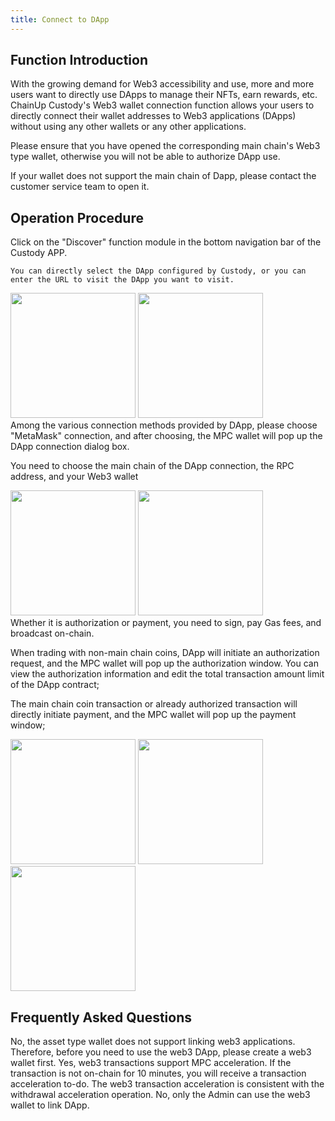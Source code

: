 ```yaml
---
title: Connect to DApp
---
```


##  Function Introduction
With the growing demand for Web3 accessibility and use, more and more users want to directly use DApps to manage their NFTs, earn rewards, etc. ChainUp Custody's Web3 wallet connection function allows your users to directly connect their wallet addresses to Web3 applications (DApps) without using any other wallets or any other applications.

<Note> 
Please ensure that you have opened the corresponding main chain's Web3 type wallet, otherwise you will not be able to authorize DApp use.

If your wallet does not support the main chain of Dapp, please contact the customer service team to open it.
</Note>

##  Operation Procedure
<Steps>
<Step title="Enter the Discover Function">
    Click on the "Discover" function module in the bottom navigation bar of the Custody APP.

    You can directly select the DApp configured by Custody, or you can enter the URL to visit the DApp you want to visit.

<div className="w-full flex items-center justify-center">
    <CardGroup cols={2}>
        <img src="/images/user-guide/dapp1.png" width="200"/>
           <img src="/images/user-guide/dapp2.png" width="200"/>
    </CardGroup>
</div>


</Step>


<Step title="Log in to DApp">
Among the various connection methods provided by DApp, please choose "MetaMask" connection, and after choosing, the MPC wallet will pop up the DApp connection dialog box.

You need to choose the main chain of the DApp connection, the RPC address, and your Web3 wallet

<div className="w-full flex items-center justify-center">
    <CardGroup cols={2}>
        <img src="/images/user-guide/dapp3.png" width="200"/>
           <img src="/images/user-guide/dapp4.png" width="200"/>
    </CardGroup>
</div>
</Step>


<Step title="Authorize Wallet">
<Tip> 
Whether it is authorization or payment, you need to sign, pay Gas fees, and broadcast on-chain.
</Tip>

When trading with non-main chain coins, DApp will initiate an authorization request, and the MPC wallet will pop up the authorization window. You can view the authorization information and edit the total transaction amount limit of the DApp contract;

The main chain coin transaction or already authorized transaction will directly initiate payment, and the MPC wallet will pop up the payment window;
<div className="w-full flex items-center justify-center">
    <CardGroup cols={3}>
        <img src="/images/user-guide/dapp5.png" width="200"/>
     <img src="/images/user-guide/dapp6.png" width="200"/>
      <img src="/images/user-guide/dapp7.png" width="200"/>
    </CardGroup>
</div>
</Step>
</Steps>


##  Frequently Asked Questions

<Accordion title="Does the asset type wallet support linking web3 applications?">
No, the asset type wallet does not support linking web3 applications. Therefore, before you need to use the web3 DApp, please create a web3 wallet first.
</Accordion>

<Accordion title="Does web3 transaction support MPC acceleration?">
Yes, web3 transactions support MPC acceleration. If the transaction is not on-chain for 10 minutes, you will receive a transaction acceleration to-do. The web3 transaction acceleration is consistent with the withdrawal acceleration operation.
</Accordion>

<Accordion title="Can anyone use the web3 wallet to link DApp?">
No, only the Admin can use the web3 wallet to link DApp.
</Accordion>
